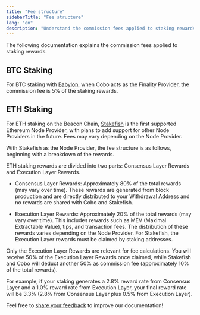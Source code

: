 ```yaml
---
title: "Fee structure"
sidebarTitle: "Fee structure"
lang: "en"
description: "Understand the commission fees applied to staking rewards in Cobo, including details for BTC and ETH staking."
---
```

The following documentation explains the commission fees applied to staking rewards.

## BTC Staking

For BTC staking with [Babylon](https://babylonlabs.io/), when Cobo acts as the Finality Provider, the commission fee is 5% of the staking rewards.

## ETH Staking

For ETH staking on the Beacon Chain, [Stakefish](https://stake.fish/products/classic-staking) is the first supported Ethereum Node Provider, with plans to add support for other Node Providers in the future. Fees may vary depending on the Node Provider.

With Stakefish as the Node Provider, the fee structure is as follows, beginning with a breakdown of the rewards.

ETH staking rewards are divided into two parts: Consensus Layer Rewards and Execution Layer Rewards.

- Consensus Layer Rewards: Approximately 80% of the total rewards (may vary over time). These rewards are generated from block production and are directly distributed to your Withdrawal Address and no rewards are shared with Cobo and Stakefish.

- Execution Layer Rewards: Approximately 20% of the total rewards (may vary over time). This includes rewards such as MEV (Maximal Extractable Value), tips, and transaction fees. The distribution of these rewards varies depending on the Node Provider. For Stakefish, the Execution Layer rewards must be claimed by staking addresses.

Only the Execution Layer Rewards are relevant for fee calculations. You will receive 50% of the Execution Layer Rewards once claimed, while Stakefish and Cobo will deduct another 50% as commission fee (approximately 10% of the total rewards).

For example, if your staking generates a 2.8% reward rate from Consensus Layer and a 1.0% reward rate from Execution Layer, your final reward rate will be 3.3% (2.8% from Consensus Layer plus 0.5% from Execution Layer).

<Tip>Feel free to [share your feedback](https://forms.zohopublic.com/cobo/form/DocumentFeedbackForm/formperma/QvLOhxJv1_JMsJ-1dleZ8Itb_7rzN-LtgvsDdxosoVI?referrername=manuals) to improve our documentation!</Tip>